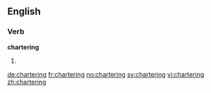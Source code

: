 ==English==

===Verb===
{{wikipedia|dab=Chartering}}
'''chartering'''

# {{present participle of|charter}}

[[de:chartering]]
[[fr:chartering]]
[[no:chartering]]
[[sv:chartering]]
[[vi:chartering]]
[[zh:chartering]]
